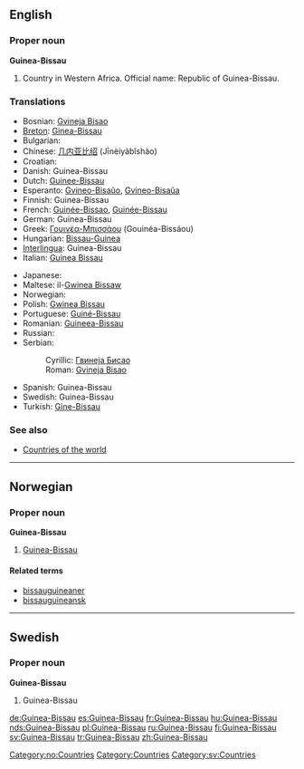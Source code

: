 ==English==

===Proper noun===
'''Guinea-Bissau'''

# Country in Western Africa. Official name: Republic of Guinea-Bissau.

===Translations===
{{rfc-level|Translations at L3+ (AutoFormat would have corrected level of Translations)}}
{{top}}
*Bosnian: [[Gvineja Bisao]] {{f}}
*[[Breton]]: [[Ginea-Bissau]]
* Bulgarian: {{t-|bg|Гвинея-Бисау|f|sc=Cyrl}}
*Chinese: [[几内亚比绍]] (Jīnèiyàbǐshào)
*Croatian: {{t-|hr|Gvineja Bisau|f}}
*Danish: Guinea-Bissau
*Dutch: [[Guinee-Bissau]]
*Esperanto: [[Gvineo-Bisaŭo]], [[Gvineo-Bisaŭa]]
*Finnish: Guinea-Bissau
*French: [[Guinée-Bissao]], [[Guinée-Bissau]]
*German: Guinea-Bissau
*Greek: [[Γουινέα-Μπισσάου]] (Gouinéa-Bissáou)
*Hungarian: [[Bissau-Guinea]]
*[[Interlingua]]: Guinea-Bissau
*Italian: [[Guinea Bissau]]
{{mid}}
* Japanese: {{t-|ja|ギニアビサウ|tr=Ginia Bisau|sc=Jpan}}
*Maltese: il-[[Gwinea Bissaw]]
* Norwegian: {{t-|no|Guinea-Bissau}}
*Polish: [[Gwinea Bissau]]
*Portuguese: [[Guiné-Bissau]]
*Romanian: [[Guineea-Bissau]] {{f}}
* Russian: {{t-|ru|Гвинея-Бисау|tr=Gvinéja-Bisáu|sc=Cyrl}}
*Serbian:
*:Cyrillic: [[Гвинеја Бисао#Serbian|Гвинеја Бисао]] {{f}}
*:Roman: [[Gvineja Bisao#Serbian|Gvineja Bisao]] {{f}}
*Spanish: Guinea-Bissau
*Swedish: Guinea-Bissau
*Turkish: [[Gine-Bissau]]
{{bottom}}

===See also===
* [[Countries of the world]]

----

==Norwegian==

===Proper noun===
'''Guinea-Bissau'''

# [[#English|Guinea-Bissau]]

====Related terms====
*[[bissauguineaner]]
*[[bissauguineansk]]

[[Category:no:Countries]]

----

==Swedish==

===Proper noun===
'''Guinea-Bissau'''

# Guinea-Bissau

[[Category:Countries]]
[[Category:sv:Countries]]

[[de:Guinea-Bissau]]
[[es:Guinea-Bissau]]
[[fr:Guinea-Bissau]]
[[hu:Guinea-Bissau]]
[[nds:Guinea-Bissau]]
[[pl:Guinea-Bissau]]
[[ru:Guinea-Bissau]]
[[fi:Guinea-Bissau]]
[[sv:Guinea-Bissau]]
[[tr:Guinea-Bissau]]
[[zh:Guinea-Bissau]]
